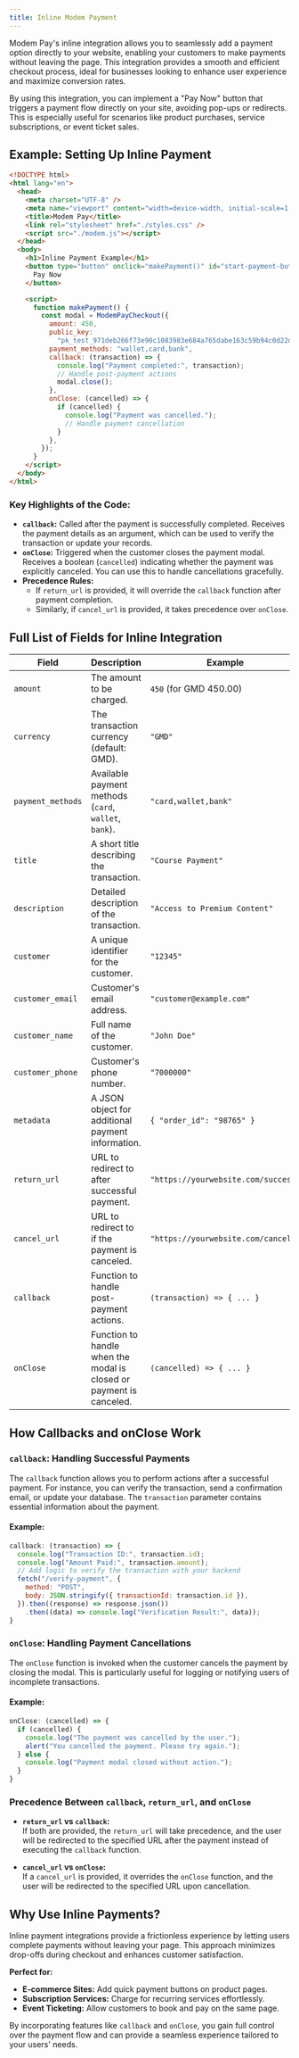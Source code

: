 ```yaml
---
title: Inline Modem Payment
---
```


Modem Pay's inline integration allows you to seamlessly add a payment option directly to your website, enabling your customers to make payments without leaving the page. This integration provides a smooth and efficient checkout process, ideal for businesses looking to enhance user experience and maximize conversion rates.

By using this integration, you can implement a "Pay Now" button that triggers a payment flow directly on your site, avoiding pop-ups or redirects. This is especially useful for scenarios like product purchases, service subscriptions, or event ticket sales.


## Example: Setting Up Inline Payment

```html
<!DOCTYPE html>
<html lang="en">
  <head>
    <meta charset="UTF-8" />
    <meta name="viewport" content="width=device-width, initial-scale=1.0" />
    <title>Modem Pay</title>
    <link rel="stylesheet" href="./styles.css" />
    <script src="./modem.js"></script>
  </head>
  <body>
    <h1>Inline Payment Example</h1>
    <button type="button" onclick="makePayment()" id="start-payment-button">
      Pay Now
    </button>

    <script>
      function makePayment() {
        const modal = ModemPayCheckout({
          amount: 450,
          public_key:
            "pk_test_971deb266f73e90c1083983e684a765dabe163c59b94c0d22dfdb8172f1915a0",
          payment_methods: "wallet,card,bank",
          callback: (transaction) => {
            console.log("Payment completed:", transaction);
            // Handle post-payment actions
            modal.close();
          },
          onClose: (cancelled) => {
            if (cancelled) {
              console.log("Payment was cancelled.");
              // Handle payment cancellation
            }
          },
        });
      }
    </script>
  </body>
</html>
```

### Key Highlights of the Code:

- **`callback`:** Called after the payment is successfully completed. Receives the payment details as an argument, which can be used to verify the transaction or update your records.
- **`onClose`:** Triggered when the customer closes the payment modal. Receives a boolean (`cancelled`) indicating whether the payment was explicitly canceled. You can use this to handle cancellations gracefully.
- **Precedence Rules:**
  - If `return_url` is provided, it will override the `callback` function after payment completion.
  - Similarly, if `cancel_url` is provided, it takes precedence over `onClose`.



## Full List of Fields for Inline Integration

| **Field**            | **Description**                                                                                             | **Example**                          |
|----------------------|-----------------------------------------------------------------------------------------------------------|--------------------------------------|
| `amount`             | The amount to be charged.                             | `450` (for GMD 450.00)                   |
| `currency`           | The transaction currency (default: GMD).                                                                  | `"GMD"`                              |
| `payment_methods`    | Available payment methods (`card`, `wallet`, `bank`).                                                     | `"card,wallet,bank"`                 |
| `title`              | A short title describing the transaction.                                                                 | `"Course Payment"`                  |
| `description`        | Detailed description of the transaction.                                                                  | `"Access to Premium Content"`       |
| `customer`           | A unique identifier for the customer.                                                                     | `"12345"`                            |
| `customer_email`     | Customer's email address.                                                                                 | `"customer@example.com"`            |
| `customer_name`      | Full name of the customer.                                                                                | `"John Doe"`                         |
| `customer_phone`     | Customer's phone number.                                                                                  | `"7000000"`                     |
| `metadata`           | A JSON object for additional payment information.                                                        | `{ "order_id": "98765" }`           |
| `return_url`         | URL to redirect to after successful payment.                                                              | `"https://yourwebsite.com/success"` |
| `cancel_url`         | URL to redirect to if the payment is canceled.                                                            | `"https://yourwebsite.com/cancel"`  |
| `callback`           | Function to handle post-payment actions.                                                                 | `(transaction) => { ... }`       |
| `onClose`            | Function to handle when the modal is closed or payment is canceled.                                       | `(cancelled) => { ... }`            |


## How Callbacks and onClose Work

### **`callback`: Handling Successful Payments**

The `callback` function allows you to perform actions after a successful payment. For instance, you can verify the transaction, send a confirmation email, or update your database. The `transaction` parameter contains essential information about the payment.

#### Example:

```javascript
callback: (transaction) => {
  console.log("Transaction ID:", transaction.id);
  console.log("Amount Paid:", transaction.amount);
  // Add logic to verify the transaction with your backend
  fetch("/verify-payment", {
    method: "POST",
    body: JSON.stringify({ transactionId: transaction.id }),
  }).then((response) => response.json())
    .then((data) => console.log("Verification Result:", data));
}
```


### **`onClose`: Handling Payment Cancellations**

The `onClose` function is invoked when the customer cancels the payment by closing the modal. This is particularly useful for logging or notifying users of incomplete transactions.

#### Example:

```javascript
onClose: (cancelled) => {
  if (cancelled) {
    console.log("The payment was cancelled by the user.");
    alert("You cancelled the payment. Please try again.");
  } else {
    console.log("Payment modal closed without action.");
  }
}
```

### Precedence Between `callback`, `return_url`, and `onClose`

- **`return_url` vs `callback`:**  
  If both are provided, the `return_url` will take precedence, and the user will be redirected to the specified URL after the payment instead of executing the `callback` function.
  
- **`cancel_url` vs `onClose`:**  
  If a `cancel_url` is provided, it overrides the `onClose` function, and the user will be redirected to the specified URL upon cancellation.

## Why Use Inline Payments?

Inline payment integrations provide a frictionless experience by letting users complete payments without leaving your page. This approach minimizes drop-offs during checkout and enhances customer satisfaction.

**Perfect for:**
- **E-commerce Sites:** Add quick payment buttons on product pages.
- **Subscription Services:** Charge for recurring services effortlessly.
- **Event Ticketing:** Allow customers to book and pay on the same page.

By incorporating features like `callback` and `onClose`, you gain full control over the payment flow and can provide a seamless experience tailored to your users' needs.

